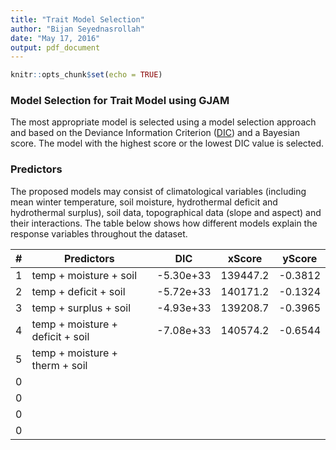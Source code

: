 ```yaml
---
title: "Trait Model Selection"
author: "Bijan Seyednasrollah"
date: "May 17, 2016"
output: pdf_document
---
```


```r
knitr::opts_chunk$set(echo = TRUE)
```

### Model Selection for Trait Model using GJAM

The most appropriate model is selected using a model selection approach and based on the Deviance Information Criterion ([DIC](https://en.wikipedia.org/wiki/Deviance_information_criterion)) and a Bayesian score. The model with the highest score or the lowest DIC value is selected. 

### Predictors
The proposed models may consist of climatological variables (including mean winter temperature, soil moisture, hydrothermal deficit and hydrothermal surplus), soil data, topographical data (slope and aspect) and their interactions. The table below shows how different models explain the response variables throughout the dataset.

 __#__|__Predictors__|__DIC__|__xScore__|__yScore__
-|-|-|-|- 
1| temp + moisture + soil | -5.30e+33 | 139447.2 | -0.3812
2| temp + deficit  + soil | -5.72e+33 | 140171.2 | -0.1324
3| temp + surplus  + soil | -4.93e+33 | 139208.7 | -0.3965
4| temp + moisture + deficit  + soil | -7.08e+33| 140574.2 | -0.6544 
5| temp + moisture + therm + soil  |  |  |  
0|   |  |  |  
0|   |  |  |  
0|   |  |  |  
0|   |  |  |  
